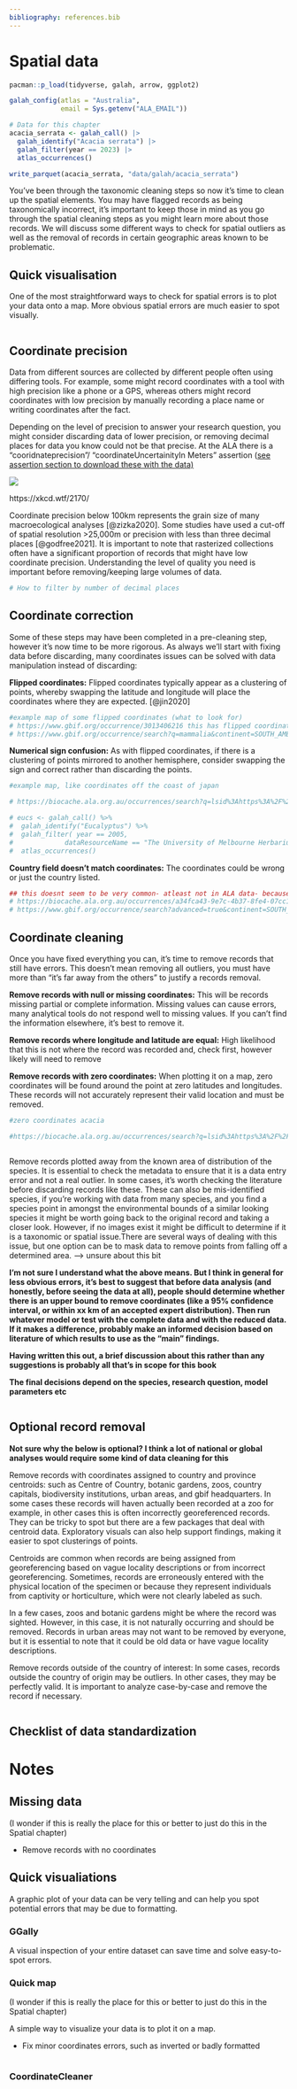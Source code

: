 ```yaml
---
bibliography: references.bib
---
```


# Spatial data {#sec-spatial}

```r
pacman::p_load(tidyverse, galah, arrow, ggplot2)

galah_config(atlas = "Australia",
             email = Sys.getenv("ALA_EMAIL"))

```

```r
# Data for this chapter
acacia_serrata <- galah_call() |> 
  galah_identify("Acacia serrata") |> 
  galah_filter(year == 2023) |> 
  atlas_occurrences()

write_parquet(acacia_serrata, "data/galah/acacia_serrata")
```

You've been through the taxonomic cleaning steps so now it's time to clean up the spatial elements. You may have flagged records as being taxonomically incorrect, it's important to keep those in mind as you go through the spatial cleaning steps as you might learn more about those records. We will discuss some different ways to check for spatial outliers as well as the removal of records in certain geographic areas known to be problematic.

## Quick visualisation

One of the most straightforward ways to check for spatial errors is to plot your data onto a map. More obvious spatial errors are much easier to spot visually.

<!-- This is a good first step but needs to be guided into the following ones. Not sure what the map looks like, but it might be good to make another map that puts boxes around some obvious ones you can see and why -->

```r

```

## Coordinate precision

Data from different sources are collected by different people often using differing tools. For example, some might record coordinates with a tool with high precision like a phone or a GPS, whereas others might record coordinates with low precision by manually recording a place name or writing coordinates after the fact.

Depending on the level of precision to answer your research question, <!--# the following two options are opposites, and it's weird to have them together because they solve the problem very differently. Maybe use these ideas like subsections and describe when you might choose to do one or the other? --> you might consider discarding data of lower precision, or removing decimal places for data you know could not be that precise. At the ALA there is a "cooridnateprecision"/ "coordinateUncertainityIn Meters" assertion ([see assertion section to download these with the data)]{.underline}

![](images/image-613988507.png)

https://xkcd.wtf/2170/

Coordinate precision below 100km represents the grain size of many macroecological analyses [@zizka2020]. Some studies have used a cut-off of spatial resolution \>25,000m or precision with less than three decimal places [@godfree2021]. It is important to note that rasterized collections often have a significant proportion of records that might have low coordinate precision. Understanding the level of quality you need is important before removing/keeping large volumes of data.

```r
# How to filter by number of decimal places
```

## Coordinate correction

Some of these steps may have been completed in a pre-cleaning step, however it's now time to be more rigorous. As always we'll start with fixing data before discarding, many coordinates issues can be solved with data manipulation instead of discarding:

**Flipped coordinates:** Flipped coordinates typically appear as a clustering of points, whereby swapping the latitude and longitude will place the coordinates where they are expected. [@jin2020]

```r
#example map of some flipped coordinates (what to look for) 
# https://www.gbif.org/occurrence/3013406216 this has flipped coordinates, which GBIF has corrected
# https://www.gbif.org/occurrence/search?q=mammalia&continent=SOUTH_AMERICA&has_coordinate=true&has_geospatial_issue=false&issue=PRESUMED_SWAPPED_COORDINATE&advanced=1. ## the issue and flag is called 'presumed swapped coordinate' 
```

**Numerical sign confusion:** As with flipped coordinates, if there is a clustering of points mirrored to another hemisphere, consider swapping the sign and correct rather than discarding the points.

```r
#example map, like coordinates off the coast of japan

# https://biocache.ala.org.au/occurrences/search?q=lsid%3Ahttps%3A%2F%2Fid.biodiversity.org.au%2Ftaxon%2Fapni%2F51360942&qualityProfile=CSDM&radius=50&lat=35.66845370835343&lon=138.9990234375#tab_recordsView

# eucs <- galah_call() %>% 
#  galah_identify("Eucalyptus") %>%
#  galah_filter( year == 2005, 
#             dataResourceName == "The University of Melbourne Herbarium (MELU) AVH data") %>%
#  atlas_occurrences()

```

**Country field doesn't match coordinates:** The coordinates could be wrong or just the country listed.

```r

## this doesnt seem to be very common- atleast not in ALA data- because there is no neighboring country
# https://biocache.ala.org.au/occurrences/a34fca43-9e7c-4b37-8fe4-07cc18369465 Australian coordinates, country listed as Trinidad and Tobago
# https://www.gbif.org/occurrence/search?advanced=true&continent=SOUTH_AMERICA&geometry=POLYGON((-78.74961%20-8.25249,-76.29838%20-8.25249,-76.29838%20-4.74121,-78.74961%20-4.74121,-78.74961%20-8.25249))&has_coordinate=true&issue=COUNTRY_MISMATCH&locale=en&q=reptilia   # GBIF example- reptiles located in Peru, originally recorded as Ecuador
```

## Coordinate cleaning

Once you have fixed everything you can, it's time to remove records that still have errors. This doesn't mean removing all outliers, you must have more than "it's far away from the others" to justify a records removal.

**Remove records with null or missing coordinates:** This will be records missing partial or complete information. Missing values can cause errors, many analytical tools do not respond well to missing values. If you can't find the information elsewhere, it's best to remove it.

**Remove records where longitude and latitude are equal:** High likelihood that this is not where the record was recorded and, check first, however likely will need to remove

**Remove records with zero coordinates:** When plotting it on a map, zero coordinates will be found around the point at zero latitudes and longitudes. These records will not accurately represent their valid location and must be removed.

```r
#zero coordinates acacia 

#https://biocache.ala.org.au/occurrences/search?q=lsid%3Ahttps%3A%2F%2Fid.biodiversity.org.au%2Ftaxon%2Fapni%2F51382879&disableAllQualityFilters=true&qualityProfile=ALA&fq=spatiallyValid%3A%22false%22&radius=25&lat=-0.024032592068740033&lon=-0.06591796875#tab_recordsView 
```

```r

```

Remove records plotted away from the known area of distribution of the species. It is essential to check the metadata to ensure that it is a data entry error and not a real outlier. In some cases, it's worth checking the literature before discarding records like these. These can also be mis-identified species, if you're working with data from many species, and you find a species point in amongst the environmental bounds of a similar looking species it might be worth going back to the original record and taking a closer look. However, if no images exist it might be difficult to determine if it is a taxonomic or spatial issue.There are several ways of dealing with this issue, but one option can be to mask data to remove points from falling off a determined area. --\> unsure about this bit

**I'm not sure I understand what the above means. But I think in general for less obvious errors, it's best to suggest that before data analysis (and honestly, before seeing the data at all), people should determine whether there is an upper bound to remove coordinates (like a 95% confidence interval, or within xx km of an accepted expert distribution). Then run whatever model or test with the complete data and with the reduced data. If it makes a difference, probably make an informed decision based on literature of which results to use as the "main" findings.**

**Having written this out, a brief discussion about this rather than any suggestions is probably all that's in scope for this book**

**The final decisions depend on the species, research question, model parameters etc**

```r

```

## Optional record removal

**Not sure why the below is optional? I think a lot of national or global analyses would require some kind of data cleaning for this**

Remove records with coordinates assigned to country and province centroids: such as Centre of Country, botanic gardens, zoos, country capitals, biodiversity institutions, urban areas, and gbif headquarters. In some cases these records will haven actually been recorded at a zoo for example, in other cases this is often incorrectly georeferenced records. They can be tricky to spot but there are a few packages that deal with centroid data. Exploratory visuals can also help support findings, making it easier to spot clusterings of points.

Centroids are common when records are being assigned from georeferencing based on vague locality descriptions or from incorrect georeferencing. Sometimes, records are erroneously entered with the physical location of the specimen or because they represent individuals from captivity or horticulture, which were not clearly labeled as such.

In a few cases, zoos and botanic gardens might be where the record was sighted. However, in this case, it is not naturally occurring and should be removed. Records in urban areas may not want to be removed by everyone, but it is essential to note that it could be old data or have vague locality descriptions.

Remove records outside of the country of interest: In some cases, records outside the country of origin may be outliers. In other cases, they may be perfectly valid. It is important to analyze case-by-case and remove the record if necessary.

```r

```

## Checklist of data standardization

# Notes

## Missing data

(I wonder if this is really the place for this or better to just do this in the Spatial chapter)

-   Remove records with no coordinates

## Quick visualiations

A graphic plot of your data can be very telling and can help you spot potential errors that may be due to formatting.

### GGally

A visual inspection of your entire dataset can save time and solve easy-to-spot errors.

### Quick map

(I wonder if this is really the place for this or better to just do this in the Spatial chapter)

A simple way to visualize your data is to plot it on a map.

-   Fix minor coordinates errors, such as inverted or badly formatted

```r

```

### 

### CoordinateCleaner

<!-- Move to spatial? -->

```r

```
